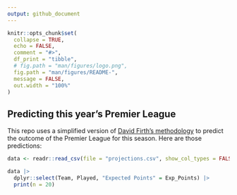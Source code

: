 ```yaml
---
output: github_document
---
```


<!-- README.md is generated from README.Rmd. Please edit that file -->

```r
knitr::opts_chunk$set(
  collapse = TRUE,
  echo = FALSE,
  comment = "#>",
  df_print = "tibble",
  # fig.path = "man/figures/logo.png",
  fig.path = "man/figures/README-",
  message = FALSE,
  out.width = "100%"
)
```

## Predicting this year's Premier League

This repo uses a simplified version of [David Firth's methodology](https://github.com/DavidFirth/alt3code) to predict the outcome of the Premier League for this season. Here are those predictions:

```r
data <- readr::read_csv(file = "projections.csv", show_col_types = FALSE)

data |> 
  dplyr::select(Team, Played, "Expected Points" = Exp_Points) |> 
  print(n = 20)
```
